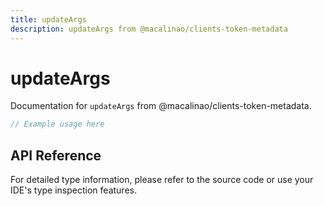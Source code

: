 ```yaml
---
title: updateArgs
description: updateArgs from @macalinao/clients-token-metadata
---
```


# updateArgs

Documentation for `updateArgs` from @macalinao/clients-token-metadata.

```typescript
// Example usage here
```

## API Reference

For detailed type information, please refer to the source code or use your IDE's type inspection features.
